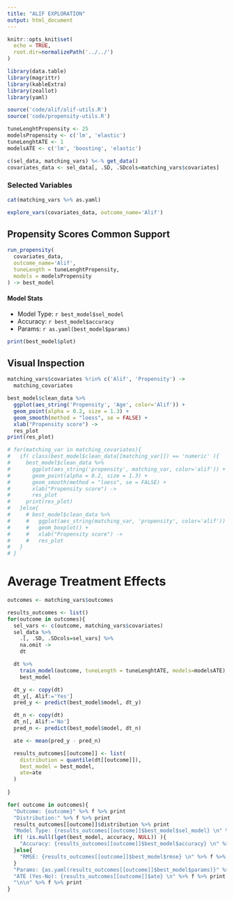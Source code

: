 ```yaml
---
title: "ALIF EXPLORATION"
output: html_document
---
```


```r
knitr::opts_knit$set(
  echo = TRUE, 
  root.dir=normalizePath('../../')
)
```

```r
library(data.table)
library(magrittr)
library(kableExtra)
library(zeallot)
library(yaml)

source('code/alif/alif-utils.R')
source('code/propensity-utils.R')

tuneLenghtPropensity <- 25
modelsPropensity <- c('lm', 'elastic')
tuneLenghtATE <- 1
modelsATE <- c('lm', 'boosting', 'elastic')

c(sel_data, matching_vars) %<-% get_data()
covariates_data <- sel_data[, .SD, .SDcols=matching_vars$covariates]
```

### Selected Variables

```r
cat(matching_vars %>% as.yaml)
```

```r
explore_vars(covariates_data, outcome_name='Alif')
```


## Propensity Scores Common Support
```r
run_propensity(
  covariates_data,
  outcome_name='Alif',
  tuneLength = tuneLenghtPropensity,
  models = modelsPropensity
) -> best_model
```

#### Model Stats

- Model Type: `r best_model$sel_model`
- Accuracy: `r best_model$accuracy`
- Params: `r as.yaml(best_model$params)`


```r
print(best_model$plot)
```


## Visual Inspection

```r
matching_vars$covariates %!in% c('Alif', 'Propensity') ->
  matching_covariates

best_model$clean_data %>%
  ggplot(aes_string('Propensity', 'Age', color='Alif')) +
  geom_point(alpha = 0.2, size = 1.3) +
  geom_smooth(method = "loess", se = FALSE) +
  xlab("Propensity score") ->
  res_plot
print(res_plot)

# for(matching_var in matching_covariates){
#   if( class(best_model$clean_data[[matching_var]]) == 'numeric' ){
#     best_model$clean_data %>%
#       ggplot(aes_string('propensity', matching_var, color='alif')) +
#       geom_point(alpha = 0.2, size = 1.3) +
#       geom_smooth(method = "loess", se = FALSE) +
#       xlab("Propensity score") ->
#       res_plot
#     print(res_plot)
#   }else{
#     # best_model$clean_data %>%
#     #   ggplot(aes_string(matching_var, 'propensity', color='alif')) +
#     #   geom_boxplot() +
#     #   xlab("Propensity score") ->
#     #   res_plot
#   }
# }

```


# Average Treatment Effects

```r
outcomes <- matching_vars$outcomes

results_outcomes <- list()
for(outcome in outcomes){
  sel_vars <- c(outcome, matching_vars$covariates)
  sel_data %>%
    .[, .SD, .SDcols=sel_vars] %>%
    na.omit ->
    dt

  dt %>%
    train_model(outcome, tuneLength = tuneLenghtATE, models=modelsATE) ->
    best_model

  dt_y <- copy(dt)
  dt_y[, Alif:='Yes']
  pred_y <- predict(best_model$model, dt_y)

  dt_n <- copy(dt)
  dt_n[, Alif:='No']
  pred_n <- predict(best_model$model, dt_n)

  ate <- mean(pred_y - pred_n)

  results_outcomes[[outcome]] <- list(
    distribution = quantile(dt[[outcome]]),
    best_model = best_model,
    ate=ate
  )
  
}
```

```r

for( outcome in outcomes){
  "Outcome: {outcome}" %>% f %>% print
  "Distribution:" %>% f %>% print
  results_outcomes[[outcome]]$distribution %>% print
  "Model Type: {results_outcomes[[outcome]]$best_model$sel_model} \n" %>% f %>% print
  if( !is.null(lget(best_model, accuracy, NULL)) ){
    "Accuracy: {results_outcomes[[outcome]]$best_model$accuracy} \n" %>% f %>% print
  }else{
    "RMSE: {results_outcomes[[outcome]]$best_model$rmse} \n" %>% f %>% print
  }
  "Params: {as.yaml(results_outcomes[[outcome]]$best_model$params)}" %>% f %>% print
  "ATE (Yes-No): {results_outcomes[[outcome]]$ate} \n" %>% f %>% print
  "\n\n" %>% f %>% print 
}
 
```



